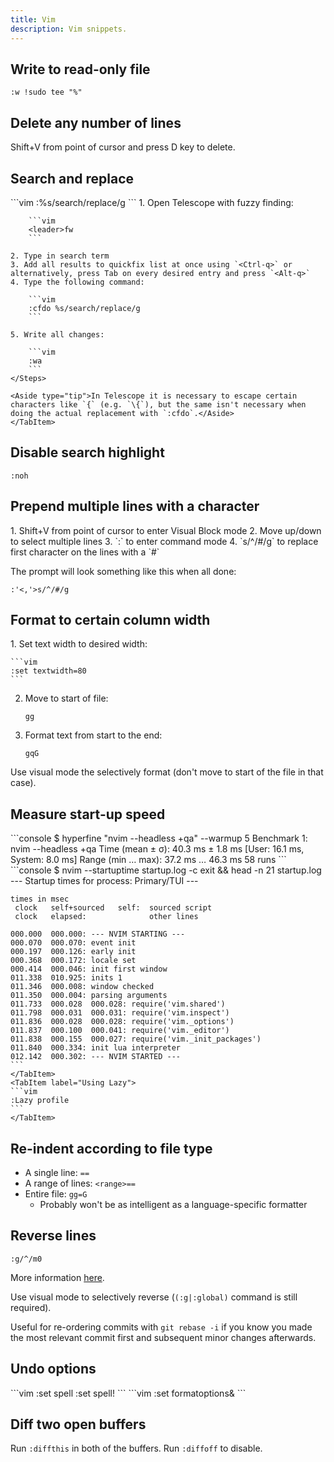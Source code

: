 ```yaml
---
title: Vim
description: Vim snippets.
---
```


## Write to read-only file

```vim
:w !sudo tee "%"
```

## Delete any number of lines

Shift+V from point of cursor and press D key to delete.

## Search and replace

<Tabs>
    <TabItem label="Current file">
    ```vim
    :%s/search/replace/g
    ```
    </TabItem>
    <TabItem label="Across all directories">
    <Steps>
    1. Open Telescope with fuzzy finding: 

        ```vim
        <leader>fw
        ```

    2. Type in search term
    3. Add all results to quickfix list at once using `<Ctrl-q>` or alternatively, press Tab on every desired entry and press `<Alt-q>`
    4. Type the following command:

        ```vim
        :cfdo %s/search/replace/g
        ```

    5. Write all changes:

        ```vim
        :wa
        ```
    </Steps>

    <Aside type="tip">In Telescope it is necessary to escape certain characters like `{` (e.g. `\{`), but the same isn't necessary when doing the actual replacement with `:cfdo`.</Aside>
    </TabItem>
</Tabs>


## Disable search highlight

```vim
:noh
```

## Prepend multiple lines with a character

<Steps>
1. Shift+V from point of cursor to enter Visual Block mode
2. Move up/down to select multiple lines
3. `:` to enter command mode
4. `s/^/#/g` to replace first character on the lines with a `#`
</Steps>

The prompt will look something like this when all done:

```vim
:'<,'>s/^/#/g
```

## Format to certain column width

<Steps>
1. Set text width to desired width:

    ```vim
    :set textwidth=80
    ```

2. Move to start of file:

    ```vim
    gg
    ```

3. Format text from start to the end:

    ```vim
    gqG
    ```

</Steps>

<Aside type="tip">Use visual mode the selectively format (don't move to start of the file in that case).</Aside>

## Measure start-up speed

<Tabs>
    <TabItem label="Using Hyperfine">
    ```console
    $ hyperfine "nvim --headless +qa" --warmup 5
    Benchmark 1: nvim --headless +qa
      Time (mean ± σ):      40.3 ms ±   1.8 ms    [User: 16.1 ms, System: 8.0 ms]
      Range (min … max):    37.2 ms …  46.3 ms    58 runs
    ```
    </TabItem>
    <TabItem label="Using NeoVim">
    ```console
    $ nvim --startuptime startup.log -c exit && head -n 21 startup.log
    --- Startup times for process: Primary/TUI ---

    times in msec
     clock   self+sourced   self:  sourced script
     clock   elapsed:              other lines

    000.000  000.000: --- NVIM STARTING ---
    000.070  000.070: event init
    000.197  000.126: early init
    000.368  000.172: locale set
    000.414  000.046: init first window
    011.338  010.925: inits 1
    011.346  000.008: window checked
    011.350  000.004: parsing arguments
    011.733  000.028  000.028: require('vim.shared')
    011.798  000.031  000.031: require('vim.inspect')
    011.836  000.028  000.028: require('vim._options')
    011.837  000.100  000.041: require('vim._editor')
    011.838  000.155  000.027: require('vim._init_packages')
    011.840  000.334: init lua interpreter
    012.142  000.302: --- NVIM STARTED ---
    ```
    </TabItem>
    <TabItem label="Using Lazy">
    ```vim
    :Lazy profile
    ```
    </TabItem>
</Tabs>

## Re-indent according to file type

* A single line: `==`
* A range of lines: `<range>==`
* Entire file: `gg=G`
  * Probably won't be as intelligent as a language-specific formatter

## Reverse lines

```vim
:g/^/m0
```

More information [here](https://vimhelp.org/usr_12.txt.html#12.4).

Use visual mode to selectively reverse (`(:g|:global)` command is still required).

Useful for re-ordering commits with `git rebase -i` if you know you made the most relevant commit first and subsequent minor changes afterwards.

## Undo options

<Tabs>
    <TabItem label="Boolean options">
    ```vim
    :set spell
    :set spell!
    ```
    </TabItem>
    <TabItem label="Non-boolean options">
    ```vim
    :set formatoptions&
    ```
    </TabItem>
</Tabs>

## Diff two open buffers

Run `:diffthis` in both of the buffers. Run `:diffoff` to disable.
